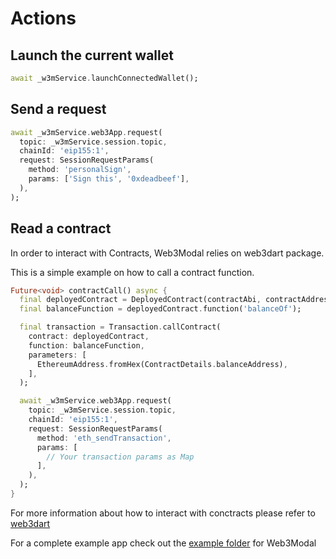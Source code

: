 # Actions

## Launch the current wallet

```dart
await _w3mService.launchConnectedWallet();
```

## Send a request

```dart
await _w3mService.web3App.request(
  topic: _w3mService.session.topic,
  chainId: 'eip155:1',
  request: SessionRequestParams(
    method: 'personalSign',
    params: ['Sign this', '0xdeadbeef'],
  ),
);
```

## Read a contract

In order to interact with Contracts, Web3Modal relies on web3dart package.

This is a simple example on how to call a contract function.

```dart
Future<void> contractCall() async {
  final deployedContract = DeployedContract(contractAbi, contractAddress);
  final balanceFunction = deployedContract.function('balanceOf');

  final transaction = Transaction.callContract(
    contract: deployedContract,
    function: balanceFunction,
    parameters: [
      EthereumAddress.fromHex(ContractDetails.balanceAddress),
    ],
  );

  await _w3mService.web3App.request(
    topic: _w3mService.session.topic,
    chainId: 'eip155:1',
    request: SessionRequestParams(
      method: 'eth_sendTransaction',
      params: [
        // Your transaction params as Map
      ],
    ),
  );
}
```

For more information about how to interact with conctracts please refer to [web3dart](https://pub.dev/packages/web3dart)

For a complete example app check out the [example folder](https://github.com/WalletConnect/Web3ModalFlutter/tree/master/example) for Web3Modal